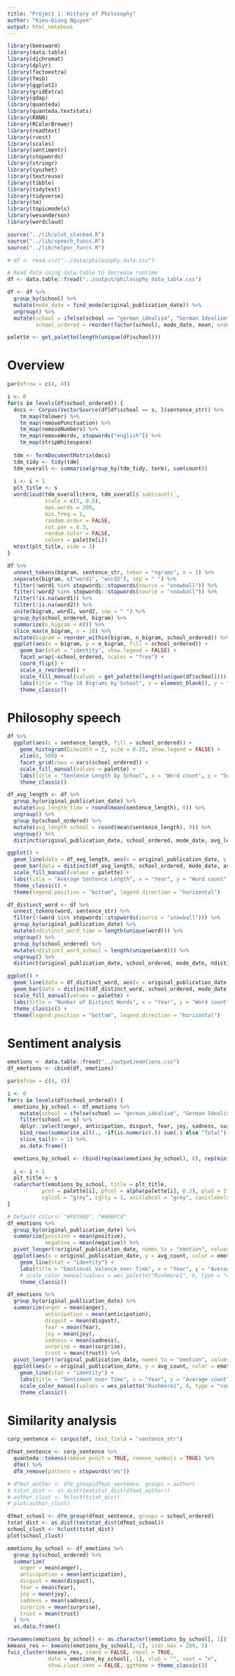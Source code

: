 ```yaml
---
title: "Project 1: History of Philosophy"
author: "Kieu-Giang Nguyen"
output: html_notebook
---
```


```r
library(beeswarm)
library(data.table)
library(dichromat)
library(dplyr)
library(factoextra)
library(fmsb)
library(ggplot2)
library(gridExtra)
library(qdap)
library(quanteda)
library(quanteda.textstats)
library(RANN)
library(RColorBrewer)
library(readtext)
library(rvest)
library(scales)
library(sentimentr)
library(stopwords)
library(stringr)
library(syuzhet)
library(textreuse)
library(tibble)
library(tidytext)
library(tidyverse)
library(tm)
library(topicmodels)
library(wesanderson)
library(wordcloud)

source("../lib/plot_stacked.R")
source("../lib/speech_funcs.R")
source("../lib/helper_funcs.R")
```

```r
# df <- read.csv("../data/philosophy_data.csv")

# Read data using data.table to decrease runtime
df <- data.table::fread("../output/philosophy_data_table.csv")

df <- df %>%
  group_by(school) %>%
  mutate(mode_date = find_mode(original_publication_date)) %>%
  ungroup() %>%
  mutate(school = ifelse(school == "german_idealism", "German Idealism", str_to_title(school)),
         school_ordered = reorder(factor(school), mode_date, mean, order = TRUE))

palette <- get_palette(length(unique(df$school)))
```

# Overview

```r
par(mfrow = c(4, 4))

i <- 0
for(s in levels(df$school_ordered)) {
  docs <- Corpus(VectorSource(df[df$school == s, ]$sentence_str)) %>%
    tm_map(tolower) %>%
    tm_map(removePunctuation) %>%
    tm_map(removeNumbers) %>%
    tm_map(removeWords, stopwords("english")) %>%
    tm_map(stripWhitespace)
  
  tdm <- TermDocumentMatrix(docs)
  tdm_tidy <- tidy(tdm)
  tdm_overall <- summarise(group_by(tdm_tidy, term), sum(count))
  
  i <- i + 1
  plt_title <- s
  wordcloud(tdm_overall$term, tdm_overall$`sum(count)`,
            scale = c(5, 0.5),
            max.words = 200,
            min.freq = 1,
            random.order = FALSE,
            rot.per = 0.3,
            random.color = FALSE,
            colors = palette[i])
  mtext(plt_title, side = 3)
}
```

```r
df %>%
  unnest_tokens(bigram, sentence_str, token = "ngrams", n = 2) %>%
  separate(bigram, c("word1", "word2"), sep = " ") %>%
  filter(!word1 %in% stopwords::stopwords(source = "snowball")) %>%
  filter(!word2 %in% stopwords::stopwords(source = "snowball")) %>%
  filter(!is.na(word1)) %>%
  filter(!is.na(word2)) %>%
  unite(bigram, word1, word2, sep = " ") %>%
  group_by(school_ordered, bigram) %>%
  summarize(n_bigram = n()) %>%
  slice_max(n_bigram, n = 10) %>%
  mutate(bigram = reorder_within(bigram, n_bigram, school_ordered)) %>%
  ggplot(aes(x = bigram, y = n_bigram, fill = school_ordered)) +
    geom_bar(stat = "identity", show.legend = FALSE) +
    facet_wrap(~school_ordered, scales = "free") +
    coord_flip() +
    scale_x_reordered() +
    scale_fill_manual(values = get_palette(length(unique(df$school)))) +
    labs(title = "Top 10 Bigrams by School", x = element_blank(), y = "Count") +
    theme_classic()
```

# Philosophy speech

```r
df %>%
  ggplot(aes(x = sentence_length, fill = school_ordered)) +
    geom_histogram(binwidth = 2, size = 0.25, show.legend = FALSE) +
    xlim(0, 500) +
    facet_grid(rows = vars(school_ordered)) +
    scale_fill_manual(values = palette) +
    labs(title = "Sentence Length by School", x = "Word count", y = "Sentence count") +
    theme_classic()
```

```r
df_avg_length <- df %>%
  group_by(original_publication_date) %>%
  mutate(avg_length_time = round(mean(sentence_length), 0)) %>%
  ungroup() %>%
  group_by(school_ordered) %>%
  mutate(avg_length_school = round(mean(sentence_length), 0)) %>%
  ungroup() %>%
  distinct(original_publication_date, school_ordered, mode_date, avg_length_time, avg_length_school)

ggplot() +
  geom_line(data = df_avg_length, aes(x = original_publication_date, y = avg_length_time), stat = "identity") +
  geom_bar(data = distinct(df_avg_length, school_ordered, mode_date, avg_length_school), aes(x = mode_date, y = avg_length_school, fill = school_ordered), stat = "identity", width = 5) +
  scale_fill_manual(values = palette) +
  labs(title = "Average Sentence Length", x = "Year", y = "Word count", fill = "School") +
  theme_classic() +
  theme(legend.position = "bottom", legend.direction = "horizontal")
```

```r
df_distinct_word <- df %>%
  unnest_tokens(word, sentence_str) %>%
  filter(!(word %in% stopwords::stopwords(source = "snowball"))) %>%
  group_by(original_publication_date) %>%
  mutate(ndistinct_word_time = length(unique(word))) %>%
  ungroup() %>%
  group_by(school_ordered) %>%
  mutate(ndistinct_word_school = length(unique(word))) %>%
  ungroup() %>%
  distinct(original_publication_date, school_ordered, mode_date, ndistinct_word_time, ndistinct_word_school)

ggplot() +
  geom_line(data = df_distinct_word, aes(x = original_publication_date, y = ndistinct_word_time), stat = "identity") +
  geom_bar(data = distinct(df_distinct_word, school_ordered, mode_date, ndistinct_word_school), aes(x = mode_date, y = ndistinct_word_school, fill = school_ordered), stat = "identity", width = 5) +
  scale_fill_manual(values = palette) +
  labs(title = "Number of Distinct Words", x = "Year", y = "Word count", fill = "School") +
  theme_classic() +
  theme(legend.position = "bottom", legend.direction = "horizontal")
```

# Sentiment analysis

```r
emotions <- data.table::fread("../output/emotions.csv")
df_emotions <- cbind(df, emotions)
```

```r
par(mfrow = c(4, 4))

i <- 0
for(s in levels(df$school_ordered)) {
  emotions_by_school <- df_emotions %>%
    mutate(school = ifelse(school == "german_idealism", "German Idealism", str_to_title(school))) %>%
    filter(school == s) %>%
    dplyr::select(anger, anticipation, disgust, fear, joy, sadness, surprise, trust) %>%
    bind_rows(summarise_all(., ~if(is.numeric(.)) sum(.) else "Total")) %>%
    slice_tail(n = 1) %>%
    as.data.frame()

  emotions_by_school <- rbind(rep(max(emotions_by_school), 8), rep(min(emotions_by_school), 8), emotions_by_school)
  
  i <- i + 1
  plt_title <- s
  radarchart(emotions_by_school, title = plt_title,
           pcol = palette[i], pfcol = alpha(palette[i], 0.3), plwd = 2,
           cglcol = "grey", cglty = 1, axislabcol = "grey", caxislabels = seq(0,20,5))
}
```

```r
# Default colors: "#F8766D", "#00BFC4"
df_emotions %>%
  group_by(original_publication_date) %>%
  summarize(positive = mean(positive),
            negative = mean(negative)) %>%
  pivot_longer(!original_publication_date, names_to = "emotion", values_to = "avg_count") %>%
  ggplot(aes(x = original_publication_date, y = avg_count, color = emotion)) +
    geom_line(stat = "identity") +
    labs(title = "Emotional Valence over Time", x = "Year", y = "Average count", color = "Emotion") +
    # scale_color_manual(values = wes_palette("Rushmore1", 8, type = "continuous")) +
    theme_classic()
```

```r
df_emotions %>%
  group_by(original_publication_date) %>%
  summarize(anger = mean(anger),
            anticipation = mean(anticipation),
            disgust = mean(disgust),
            fear = mean(fear),
            joy = mean(joy),
            sadness = mean(sadness),
            surprise = mean(surprise),
            trust = mean(trust)) %>%
  pivot_longer(!original_publication_date, names_to = "emotion", values_to = "avg_count") %>%
  ggplot(aes(x = original_publication_date, y = avg_count, color = emotion)) +
    geom_line(stat = "identity") +
    labs(title = "Sentiment over Time", x = "Year", y = "Average count", color = "Emotion") +
    scale_color_manual(values = wes_palette("Rushmore1", 8, type = "continuous")) +
    theme_classic()
```

# Similarity analysis

```r
corp_sentence <- corpus(df, text_field = "sentence_str")

dfmat_sentence <- corp_sentence %>%
  quanteda::tokens(remove_punct = TRUE, remove_symbols = TRUE) %>% 
  dfm() %>%
  dfm_remove(pattern = stopwords("en"))

# dfmat_author <- dfm_group(dfmat_sentence, groups = author)
# tstat_dist <- as.dist(textstat_dist(dfmat_author))
# author_clust <- hclust(tstat_dist)
# plot(author_clust)

dfmat_school <- dfm_group(dfmat_sentence, groups = school_ordered)
tstat_dist <- as.dist(textstat_dist(dfmat_school))
school_clust <- hclust(tstat_dist)
plot(school_clust)
```

```r
emotions_by_school <- df_emotions %>%
  group_by(school_ordered) %>%
  summarize(
    anger = mean(anger),
    anticipation = mean(anticipation),
    disgust = mean(disgust),
    fear = mean(fear),
    joy = mean(joy),
    sadness = mean(sadness),
    surprise = mean(surprise),
    trust = mean(trust)
  ) %>%
  as.data.frame()

rownames(emotions_by_school) <- as.character((emotions_by_school[, 1]))
kmeans_res <- kmeans(emotions_by_school[,-1], iter.max = 200, 5)
fviz_cluster(kmeans_res, stand = FALSE, repel = TRUE,
             data = emotions_by_school[,-1], xlab = "", xaxt = "n",
             show.clust.cent = FALSE, ggtheme = theme_classic())
```